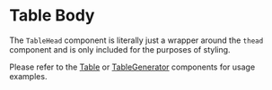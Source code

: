 <Meta title="Molecule/TableHead" />

# Table Body

The `TableHead` component is literally just a wrapper around the `thead` component
and is only included for the purposes of styling.

Please refer to the [Table](?path=/docs/molecule-table--default-story) or [TableGenerator](?path=/docs/organism-tablegenerator--default-story) components for usage examples.
